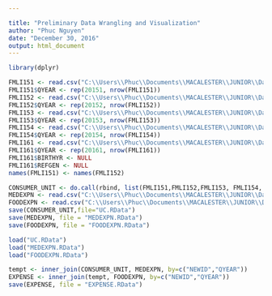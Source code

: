 ```yaml
---

title: "Preliminary Data Wrangling and Visualization"
author: "Phuc Nguyen"
date: "December 30, 2016"
output: html_document
---
```


```r
library(dplyr)
```

```r
FMLI151 <- read.csv("C:\\Users\\Phuc\\Documents\\MACALESTER\\JUNIOR\\Data Challenge\\intrvw15\\fmli151x.csv")
FMLI151$QYEAR <- rep(20151, nrow(FMLI151))
FMLI152 <- read.csv("C:\\Users\\Phuc\\Documents\\MACALESTER\\JUNIOR\\Data Challenge\\intrvw15\\fmli152.csv")
FMLI152$QYEAR <- rep(20152, nrow(FMLI152))
FMLI153 <- read.csv("C:\\Users\\Phuc\\Documents\\MACALESTER\\JUNIOR\\Data Challenge\\intrvw15\\fmli153.csv")
FMLI153$QYEAR <- rep(20153, nrow(FMLI153))
FMLI154 <- read.csv("C:\\Users\\Phuc\\Documents\\MACALESTER\\JUNIOR\\Data Challenge\\intrvw15\\fmli154.csv")
FMLI154$QYEAR <- rep(20154, nrow(FMLI154))
FMLI161 <- read.csv("C:\\Users\\Phuc\\Documents\\MACALESTER\\JUNIOR\\Data Challenge\\intrvw15\\fmli161.csv")
FMLI161$QYEAR <- rep(20161, nrow(FMLI161))
FMLI161$BIRTHYR <- NULL
FMLI161$REFGEN <- NULL
names(FMLI151) <- names(FMLI152)

CONSUMER_UNIT <- do.call(rbind, list(FMLI151,FMLI152,FMLI153, FMLI154, FMLI161))
MEDEXPN <- read.csv("C:\\Users\\Phuc\\Documents\\MACALESTER\\JUNIOR\\Data Challenge\\expn15\\mdb15.csv")
FOODEXPN <- read.csv("C:\\Users\\Phuc\\Documents\\MACALESTER\\JUNIOR\\Data Challenge\\expn15\\xpa15.csv")
save(CONSUMER_UNIT,file="UC.RData")
save(MEDEXPN, file = "MEDEXPN.RData")
save(FOODEXPN, file = "FOODEXPN.RData")
```

```r
load("UC.RData")
load("MEDEXPN.RData")
load("FOODEXPN.RData")
```

```r
tempt <- inner_join(CONSUMER_UNIT, MEDEXPN, by=c("NEWID","QYEAR"))
EXPENSE <- inner_join(tempt, FOODEXPN, by=c("NEWID","QYEAR"))
save(EXPENSE, file = "EXPENSE.RData")
```
